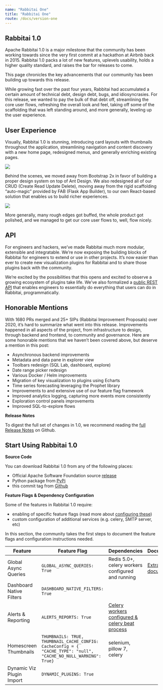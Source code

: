 ```yaml
---
name: "Rabbitai One"
title: "Rabbitai One"
route: /docs/version-one
---
```

## Rabbitai 1.0

Apache Rabbitai 1.0 is a major milestone that the community has been working towards since the
very first commit at a hackathon at Airbnb back in 2015. Rabbitai 1.0 packs a lot of new features,
uplevels usability, holds a higher quality standard, and raises the bar for releases to come.

This page chronicles the key advancements that our community has been building up towards this release.

While growing fast over the past four years, Rabbitai had accumulated a certain amount of technical debt,
design debt, bugs, and idiosyncrasies. For this release, we wanted to pay the bulk of that debt off,
streamlining the core user flows, refreshing the overall look and feel, taking off some of the
scaffolding that was left standing around, and more generally, leveling up the user experience.

## User Experience

Visually, Rabbitai 1.0 is stunning, introducing card layouts with thumbnails throughout the application,
streamlining navigation and content discovery with a new home page, redesigned menus,
and generally enriching existing pages.

<img src="/images/dashboard_card_view.jpg" />

Behind the scenes, we moved away from Bootstrap 2x in favor of building a
proper design system on top of Ant Design.
We also redesigned all of our CRUD (Create Read Update Delete), moving away
from the rigid scaffolding “auto-magic” provided by FAB (Flask App Builder),
to our own React-based solution that enables us to build richer experiences.

<img src="/images/explore_ui.jpg" />

More generally,
many rough edges got buffed, the whole product got polished,
and we managed to get our core user flows to, well, flow nicely.

## API

For engineers and hackers, we’ve made Rabbitai much more modular,
 extensible and integratable. We’re now exposing the building blocks of Rabbitai
 for engineers to extend or use in other projects. It’s now easier than ever to
 create new visualization plugins for Rabbitai and to share those plugins back with the community.

 We’re excited by the possibilities that this opens and excited to observe a growing ecosystem of
 plugins take life. We’ve also formalized a [public REST API](/docs/rest-api) that enables engineers to essentially
 do everything that users can do in Rabbitai, programmatically.


## Honorable Mentions

With 1680 PRs merged and 25+ SIPs (Rabbitai Improvement Proposals) over 2020, it’s hard
to summarize what went into this release. Improvements happened in all aspects
of the project, from infrastructure to design, through backend and frontend, to community and
governance. Here are some honorable mentions that we haven’t been covered above,
but deserve a mention in this post:

- Asynchronous backend improvements
- Metadata and data pane in explorer view
- Toolbars redesign (SQL Lab, dashboard, explore)
- Date range picker redesign
- Various Docker / Helm improvements
- Migration of key visualization to plugins using Echarts
- Time series forecasting leveraging the Prophet library
- Improvements to and extensive use of our feature flag framework
- Improved analytics logging, capturing more events more consistently
- Exploration control panels improvements
- Improved SQL-to-explore flows

**Release Notes**

To digest the full set of changes in 1.0, we recommend reading the
[full Release Notes](https://github.com/apache/rabbitai/tree/master/RELEASING/release-notes-1-0)
on Github.

## Start Using Rabbitai 1.0

**Source Code**

You can download Rabbitai 1.0 from any of the following places:

- Official Apache Software Foundation source [release](https://downloads.apache.org/rabbitai/1.0.0/)
- Python package from [PyPi](https://pypi.org/project/apache-rabbitai/1.0.0/)
- this commit tag from [Github](https://github.com/apache/rabbitai/releases/tag/1.0.0)

**Feature Flags & Dependency Configuration**

Some of the features in Rabbitai 1.0 require:

- enabling of specific feature flags (read more about [configuring these](/docs/installation/configuring-rabbitai))
- custom configuration of additional services (e.g. celery, SMTP server, etc)

In this section, the community takes the first steps to document the
feature flags and configuration instructions needed.

| Feature | Feature Flag | Dependencies | Documentation
| --- | --- | --- | --- |
| Global Async Queries | `GLOBAL_ASYNC_QUERIES: True` | Redis 5.0+, celery workers configured and running | [Extra documentation](https://github.com/apache/rabbitai/blob/master/CONTRIBUTING.md#async-chart-queries )
| Dashboard Native Filters | `DASHBOARD_NATIVE_FILTERS: True` | |
| Alerts & Reporting | `ALERTS_REPORTS: True` | [Celery workers configured & celery beat process](/docs/installation/async-queries-celery) |
| Homescreen Thumbnails | `THUMBNAILS: TRUE, THUMBNAIL_CACHE_CONFIG: CacheConfig = { "CACHE_TYPE": "null", "CACHE_NO_NULL_WARNING": True}`| selenium, pillow 7, celery |
| Dynamic Viz Plugin Import | `DYNAMIC_PLUGINS: True` | |
